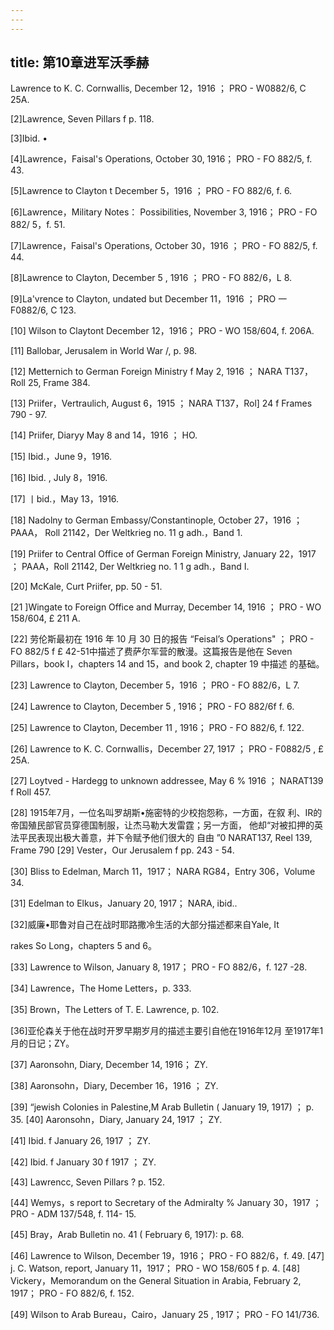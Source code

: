 ```yaml
---
---
---
```

title: 第10章进军沃季赫
---




Lawrence to K. C. Cornwallis, December 12，1916 ； PRO - W0882/6, C 25A.

[2]Lawrence, Seven Pillars f p. 118.

[3]Ibid. •

[4]Lawrence，Faisal's Operations, October 30, 1916； PRO - FO 882/5, f. 43.

[5]Lawrence to Clayton t December 5，1916 ； PRO - FO 882/6, f. 6.

[6]Lawrence，Military Notes： Possibilities, November 3, 1916； PRO - FO 882/ 5，f. 51.

[7]Lawrence，Faisal's Operations, October 30，1916 ； PRO - FO 882/5, f. 44.

[8]Lawrence to Clayton, December 5 , 1916 ； PRO - FO 882/6，L 8.

[9]La'vrence to Clayton, undated but December 11，1916 ； PRO 一 F0882/6, C 123.

[10] Wilson to Claytont December 12，1916； PRO - WO 158/604, f. 206A.

[11] Ballobar, Jerusalem in World War /, p. 98.

[12] Metternich to German Foreign Ministry f May 2, 1916 ； NARA T137， Roll 25, Frame 384.

[13] Priifer，Vertraulich, August 6，1915 ； NARA T137，Rol] 24 f Frames 790 - 97.

[14] Priifer, Diaryy May 8 and 14，1916 ； HO.

[15] Ibid.，June 9，1916.

[16] Ibid. , July 8，1916.

[17] 丨bid.，May 13，1916.

[18] Nadolny to German Embassy/Constantinople, October 27，1916 ； PAAA， Roll 21142，Der Weltkrieg no. 11 g adh.，Band 1.

[19] Priifer to Central Office of German Foreign Ministry, January 22，1917 ； PAAA，Roll 21142, Der Weltkrieg no. 1 1 g adh.，Band I.

[20] McKale, Curt Priifer, pp. 50 - 51.

[21 ]Wingate to Foreign Office and Murray, December 14, 1916 ； PRO - WO 158/604, £ 211 A.

[22] 劳伦斯最初在 1916 年 10 月 30 日的报告 “Feisal’s Operations" ； PRO - FO 882/5 f £ 42-51中描述了费萨尔军营的散漫。这篇报告是他在 Seven Pillars，book I，chapters 14 and 15，and book 2, chapter 19 中描述 的基础。

[23] Lawrence to Clayton, December 5，1916 ； PRO - FO 882/6，L 7.

[24] Lawrence to Clayton, December 5 , 1916； PRO - FO 882/6f f. 6.

[25] Lawrence to Clayton, December 11 , 1916； PRO - FO 882/6, f. 122.

[26] Lawrence to K. C. Cornwallis，December 27, 1917 ； PRO - F0882/5 , £ 25A.

[27] Loytved - Hardegg to unknown addressee, May 6 % 1916 ； NARAT139 f Roll 457.

[28] 1915年7月，一位名叫罗胡斯•施密特的少校抱怨称，一方面，在叙 利、IR的帝国殖民部官员穿德国制服，让杰马勒大发雷霆；另一方面， 他却“对被扣押的英法平民表现出极大善意，并下令赋予他们很大的 自由 ”0 NARAT137, Reel 139, Frame 790 [29] Vester，Our Jerusalem f pp. 243 - 54.

[30] Bliss to Edelman, March 11，1917； NARA RG84，Entry 306，Volume 34.

[31] Edelman to Elkus，January 20, 1917； NARA, ibid..

[32]威廉•耶鲁对自己在战时耶路撒冷生活的大部分描述都来自Yale, It

rakes So Long，chapters 5 and 6。

[33] Lawrence to Wilson, January 8, 1917； PRO - FO 882/6，f. 127 -28.

[34] Lawrence，The Home Letters，p. 333.

[35] Brown，The Letters of T. E. Lawrence, p. 102.

[36]亚伦森关于他在战时开罗早期岁月的描述主要引自他在1916年12月 至1917年1月的日记；ZY。

[37] Aaronsohn, Diary, December 14, 1916； ZY.

[38] Aaronsohn，Diary, December 16，1916 ； ZY.

[39] “jewish Colonies in Palestine,M Arab Bulletin ( January 19, 1917) ； p. 35. [40] Aaronsohn，Diary, January 24, 1917 ； ZY.

[41] Ibid. f January 26, 1917 ； ZY.

[42] Ibid. f January 30 f 1917 ； ZY.

[43] Lawrencc, Seven Pillars ? p. 152.

[44] Wemys，s report to Secretary of the Admiralty % January 30，1917 ； PRO - ADM 137/548, f. 114- 15.

[45] Bray，Arab Bulletin no. 41 ( February 6, 1917): p. 68.

[46] Lawrence to Wilson, December 19，1916； PRO - FO 882/6，f. 49. [47] j. C. Watson, report, January 11，1917； PRO - WO 158/605 f p. 4. [48] Vickery，Memorandum on the General Situation in Arabia, February 2, 1917； PRO - FO 882/6, f. 152.

[49] Wilson to Arab Bureau，Cairo，January 25 , 1917； PRO - FO 141/736.